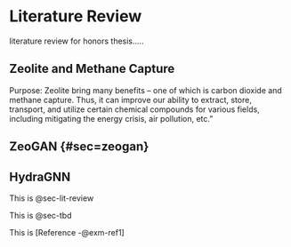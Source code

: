 # Literature Review {#sec-lit-review}

literature review for honors thesis.....

## Zeolite and Methane Capture {#sec-zeolite}

Purpose: Zeolite bring many benefits -- one of which is carbon dioxide and methane capture. Thus, it can improve our ability to extract, store, transport, and utilize certain chemical compounds for various fields, including mitigating the energy crisis, air pollution, etc."

## ZeoGAN {#sec=zeogan}

## HydraGNN {#sec-hydragnn}

This is @sec-lit-review

This is @sec-tbd

This is [Reference -@exm-ref1]
